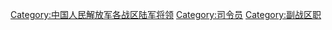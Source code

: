 [[Category:中国人民解放军各战区陆军将领|Category:中国人民解放军各战区陆军将领]]
[[Category:司令员|Category:司令员]]
[[Category:副战区职|Category:副战区职]]